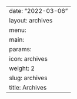 ---
date: "2022-03-06"
layout: archives
menu:
  main:
    params:
      icon: archives
    weight: 2
slug: archives
title: Archives
---